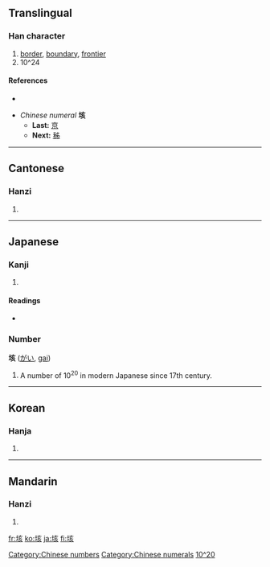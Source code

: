 {{see|陔}}
==Translingual==

===Han character===
{{Han char|rn=32|rad=土|as=06|sn=9|four=4018<sub>2</sub>|canj=土卜女人 (GYVO)}}

# [[border]], [[boundary]], [[frontier]]
# 10^24

====References====
* {{Han ref|kx=0227.400|dkj=05040|dj=0463.260|hdz=10441.130|uh=5793|ud=22419|bh=ABB2|bd=43954}}

* ''Chinese numeral'' '''垓 '''
** '''Last:''' [[京]]
** '''Next:''' [[秭]]

[[Category:Chinese numbers]]
[[Category:Chinese numerals]]
----

==Cantonese==

===Hanzi===
{{yue-hanzi|jyut=|y=goi1}}

# {{defn|Cantonese}}

----

==Japanese==

===Kanji===
{{ja-kanji|grade=|rs=土06}}

# {{defn|Japanese}}

====Readings====
* {{ja-readings|on=[[がい]] (''gai''), [[かい]] (''kai'')|kun=[[はて]] (''hate'')}}

===Number===
'''垓''' ([[がい]], [[gai]])

# A number of 10<sup>20</sup> in modern Japanese since 17th century.

[[Category:Japanese numbers|10^20]]

----

==Korean==

===Hanja===
{{ko-hanja|hangeul=해|rv=hae|mr=hae}}

# {{defn|Korean}}

----

==Mandarin==

===Hanzi===
{{cmn-hanzi|pin=[[gāi]] ([[gai1]]), [[hòu]] ([[hou4]])|wg=kai<sup>1</sup>, hou<sup>4</sup>}}

# {{defn|Mandarin}}

[[fr:垓]]
[[ko:垓]]
[[ja:垓]]
[[fi:垓]]